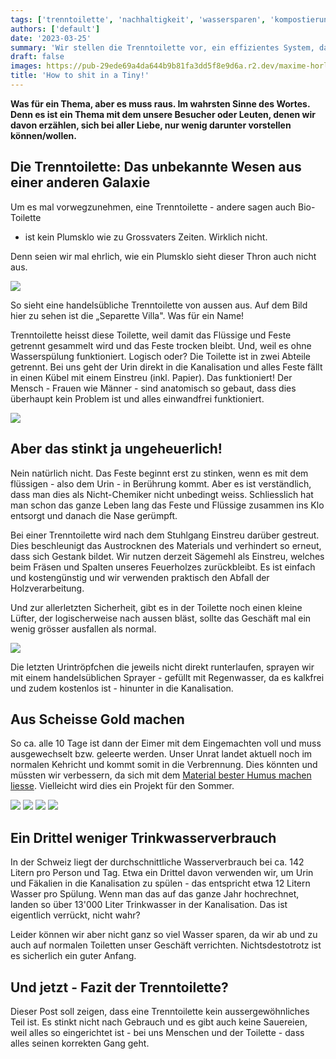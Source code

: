 ```yaml
---
tags: ['trenntoilette', 'nachhaltigkeit', 'wassersparen', 'kompostierung', 'bio-toilette']
authors: ['default']
date: '2023-03-25'
summary: 'Wir stellen die Trenntoilette vor, ein effizientes System, das Urin und Fäkalien trennt, Gerüche reduziert und wertvolles Wasser spart. Kein üblicher Toilettengeruch und keine Unordnung.'
draft: false
images: https://pub-29ede69a4da644b9b81fa3dd5f8e9d6a.r2.dev/maxime-horlaville-Rh__4ly3uyU-unsplash-1.webp
title: 'How to shit in a Tiny!'
---
```


**Was für ein Thema, aber es muss raus. Im wahrsten Sinne des Wortes. Denn es
ist ein Thema mit dem unsere Besucher oder Leuten, denen wir davon erzählen,
sich bei aller Liebe, nur wenig darunter vorstellen können/wollen.**

## Die Trenntoilette: Das unbekannte Wesen aus einer anderen Galaxie

Um es mal vorwegzunehmen, eine Trenntoilette - andere sagen auch Bio-Toilette

- ist kein Plumsklo wie zu Grossvaters Zeiten. Wirklich nicht.

Denn seien wir mal ehrlich, wie ein Plumsklo sieht dieser Thron auch nicht
aus.

![]({IMAGE_PATH}/Villa-9010-seitlich1.webp)

So sieht eine handelsübliche Trenntoilette von aussen aus. Auf dem Bild hier
zu sehen ist die „Separette Villa". Was für ein Name!

Trenntoilette heisst diese Toilette, weil damit das Flüssige und Feste
getrennt gesammelt wird und das Feste trocken bleibt. Und, weil es ohne
Wasserspülung funktioniert. Logisch oder? Die Toilette ist in zwei Abteile
getrennt. Bei uns geht der Urin direkt in die Kanalisation und alles Feste
fällt in einen Kübel mit einem Einstreu (inkl. Papier). Das funktioniert! Der
Mensch - Frauen wie Männer - sind anatomisch so gebaut, dass dies überhaupt
kein Problem ist und alles einwandfrei funktioniert.

![]({IMAGE_PATH}/Villa-9010-Oben.webp)

## Aber das stinkt ja ungeheuerlich!

Nein natürlich nicht. Das Feste beginnt erst zu stinken, wenn es mit dem
flüssigen - also dem Urin - in Berührung kommt. Aber es ist verständlich, dass
man dies als Nicht-Chemiker nicht unbedingt weiss. Schliesslich hat man schon
das ganze Leben lang das Feste und Flüssige zusammen ins Klo entsorgt und
danach die Nase gerümpft.

Bei einer Trenntoilette wird nach dem Stuhlgang Einstreu darüber gestreut.
Dies beschleunigt das Austrocknen des Materials und verhindert so erneut, dass
sich Gestank bildet. Wir nutzen derzeit Sägemehl als Einstreu, welches beim
Fräsen und Spalten unseres Feuerholzes zurückbleibt. Es ist einfach und
kostengünstig und wir verwenden praktisch den Abfall der Holzverarbeitung.

Und zur allerletzten Sicherheit, gibt es in der Toilette noch einen kleine
Lüfter, der logischerweise nach aussen bläst, sollte das Geschäft mal ein
wenig grösser ausfallen als normal.

![]({IMAGE_PATH}/20230121_092253.webp)

Die letzten Urintröpfchen die jeweils nicht direkt runterlaufen, sprayen wir
mit einem handelsüblichen Sprayer - gefüllt mit Regenwasser, da es kalkfrei
und zudem kostenlos ist - hinunter in die Kanalisation.

## Aus Scheisse Gold machen

So ca. alle 10 Tage ist dann der Eimer mit dem Eingemachten voll und muss
ausgewechselt bzw. geleerte werden. Unser Unrat landet aktuell noch im
normalen Kehricht und kommt somit in die Verbrennung. Dies könnten und müssten
wir verbessern, da sich mit dem [Material bester Humus machen liesse](https://wohnwagon.at/kompostierung-der-beste-humus-kommt-aus-deiner-toilette/). Vielleicht wird dies ein Projekt für den Sommer.

![]({IMAGE_PATH}/20230121_092311-768x1024.webp)
![]({IMAGE_PATH}/20230121_092634-768x1024.webp)
![]({IMAGE_PATH}/20230121_092750-768x1024.webp)
![]({IMAGE_PATH}/20230121_092325-768x1024.webp)

## Ein Drittel weniger Trinkwasserverbrauch

In der Schweiz liegt der durchschnittliche Wasserverbrauch bei ca. 142 Litern
pro Person und Tag. Etwa ein Drittel davon verwenden wir, um Urin und Fäkalien
in die Kanalisation zu spülen - das entspricht etwa 12 Litern Wasser pro
Spülung. Wenn man das auf das ganze Jahr hochrechnet, landen so über 13'000
Liter Trinkwasser in der Kanalisation. Das ist eigentlich verrückt, nicht
wahr?

Leider können wir aber nicht ganz so viel Wasser sparen, da wir ab und zu auch
auf normalen Toiletten unser Geschäft verrichten. Nichtsdestotrotz ist es
sicherlich ein guter Anfang.

## Und jetzt - Fazit der Trenntoilette?

Dieser Post soll zeigen, dass eine Trenntoilette kein aussergewöhnliches Teil
ist. Es stinkt nicht nach Gebrauch und es gibt auch keine Sauereien, weil
alles so eingerichtet ist - bei uns Menschen und der Toilette - dass alles
seinen korrekten Gang geht.
